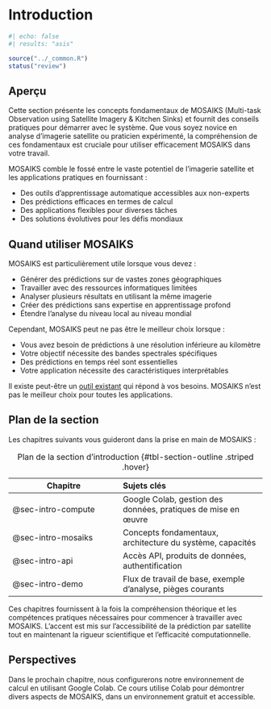 # Introduction 
```r
#| echo: false
#| results: "asis"

source("../_common.R")
status("review")
```

## Aperçu

Cette section présente les concepts fondamentaux de MOSAIKS (Multi-task Observation using Satellite Imagery & Kitchen Sinks) et fournit des conseils pratiques pour démarrer avec le système. Que vous soyez novice en analyse d'imagerie satellite ou praticien expérimenté, la compréhension de ces fondamentaux est cruciale pour utiliser efficacement MOSAIKS dans votre travail.

MOSAIKS comble le fossé entre le vaste potentiel de l'imagerie satellite et les applications pratiques en fournissant :

- Des outils d'apprentissage automatique accessibles aux non-experts
- Des prédictions efficaces en termes de calcul
- Des applications flexibles pour diverses tâches
- Des solutions évolutives pour les défis mondiaux

## Quand utiliser MOSAIKS

MOSAIKS est particulièrement utile lorsque vous devez :

- Générer des prédictions sur de vastes zones géographiques
- Travailler avec des ressources informatiques limitées
- Analyser plusieurs résultats en utilisant la même imagerie
- Créer des prédictions sans expertise en apprentissage profond
- Étendre l'analyse du niveau local au niveau mondial

Cependant, MOSAIKS peut ne pas être le meilleur choix lorsque :

- Vous avez besoin de prédictions à une résolution inférieure au kilomètre
- Votre objectif nécessite des bandes spectrales spécifiques
- Des prédictions en temps réel sont essentielles
- Votre application nécessite des caractéristiques interprétables

::: {.callout-tip}
Il existe peut-être un [outil existant](https://github.com/satellite-image-deep-learning) qui répond à vos besoins. MOSAIKS n'est pas le meilleur choix pour toutes les applications.
:::

## Plan de la section

Les chapitres suivants vous guideront dans la prise en main de MOSAIKS :

| Chapitre | Sujets clés |
|----------|:------------|
| @sec-intro-compute | Google Colab, gestion des données, pratiques de mise en œuvre |
| @sec-intro-mosaiks | Concepts fondamentaux, architecture du système, capacités |
| @sec-intro-api | Accès API, produits de données, authentification |
| @sec-intro-demo | Flux de travail de base, exemple d'analyse, pièges courants |

: Plan de la section d'introduction {#tbl-section-outline .striped .hover}

Ces chapitres fournissent à la fois la compréhension théorique et les compétences pratiques nécessaires pour commencer à travailler avec MOSAIKS. L'accent est mis sur l'accessibilité de la prédiction par satellite tout en maintenant la rigueur scientifique et l'efficacité computationnelle.

::: {.callout-note}
# Perspectives

Dans le prochain chapitre, nous configurerons notre environnement de calcul en utilisant Google Colab. Ce cours utilise Colab pour démontrer divers aspects de MOSAIKS, dans un environnement gratuit et accessible.
:::
